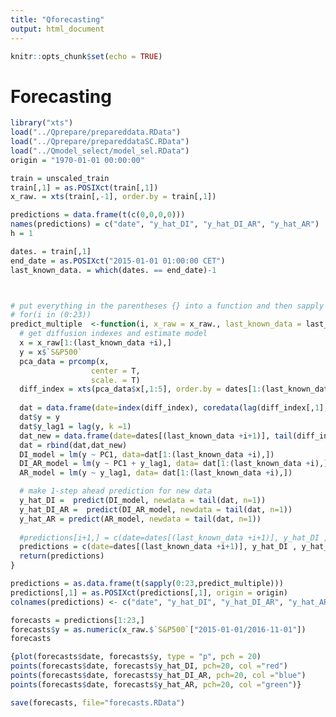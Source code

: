 ```yaml
---
title: "Qforecasting"
output: html_document
---
```


```r
knitr::opts_chunk$set(echo = TRUE)
```

# Forecasting
```R
library("xts")
load("../Qprepare/prepareddata.RData")
load("../Qprepare/prepareddataSC.RData")
load("../Qmodel_select/model_sel.RData")
origin = "1970-01-01 00:00:00"

train = unscaled_train
train[,1] = as.POSIXct(train[,1])
x_raw. = xts(train[,-1], order.by = train[,1])

predictions = data.frame(t(c(0,0,0,0)))
names(predictions) = c("date", "y_hat_DI", "y_hat_DI_AR", "y_hat_AR")
h = 1

dates. = train[,1]
end_date = as.POSIXct("2015-01-01 01:00:00 CET")
last_known_data. = which(dates. == end_date)-1



# put everything in the parentheses {} into a function and then sapply (0:23) over the function 
# for(i in (0:23))
predict_multiple  <-function(i, x_raw = x_raw., last_known_data = last_known_data., dates = dates.){
  # get diffusion indexes and estimate model
  x = x_raw[1:(last_known_data +i),] 
  y = x$`S&P500`
  pca_data = prcomp(x,
                  center = T,
                  scale. = T)
  diff_index = xts(pca_data$x[,1:5], order.by = dates[1:(last_known_data +i)] )
  
  dat = data.frame(date=index(diff_index), coredata(lag(diff_index[,1], k =1)))
  dat$y = y
  dat$y_lag1 = lag(y, k =1)
  dat_new = data.frame(date=dates[(last_known_data +i+1)], tail(diff_index[,1], n = 1),y=NA, y_lag1=tail(dat$y, n = 1), row.names = last_known_data+i+1)
  dat = rbind(dat,dat_new)
  DI_model = lm(y ~ PC1, data=dat[1:(last_known_data +i),])
  DI_AR_model = lm(y ~ PC1 + y_lag1, data= dat[1:(last_known_data +i),])
  AR_model = lm(y ~ y_lag1, data= dat[1:(last_known_data +i),])

  # make 1-step ahead prediction for new data
  y_hat_DI =  predict(DI_model, newdata = tail(dat, n=1))
  y_hat_DI_AR =  predict(DI_AR_model, newdata = tail(dat, n=1))
  y_hat_AR = predict(AR_model, newdata = tail(dat, n=1))
  
  #predictions[i+1,] = c(date=dates[(last_known_data +i+1)], y_hat_DI , y_hat_DI_AR, y_hat_AR)
  predictions = c(date=dates[(last_known_data +i+1)], y_hat_DI , y_hat_DI_AR, y_hat_AR)
  return(predictions)
}

predictions = as.data.frame(t(sapply(0:23,predict_multiple)))
predictions[,1] = as.POSIXct(predictions[,1], origin = origin)
colnames(predictions) <- c("date", "y_hat_DI", "y_hat_DI_AR", "y_hat_AR")

forecasts = predictions[1:23,]
forecasts$y = as.numeric(x_raw.$`S&P500`["2015-01-01/2016-11-01"])
forecasts

{plot(forecasts$date, forecasts$y, type = "p", pch = 20)
points(forecasts$date, forecasts$y_hat_DI, pch=20, col ="red")
points(forecasts$date, forecasts$y_hat_DI_AR, pch=20, col ="blue")
points(forecasts$date, forecasts$y_hat_AR, pch=20, col ="green")}

save(forecasts, file="forecasts.RData")

```